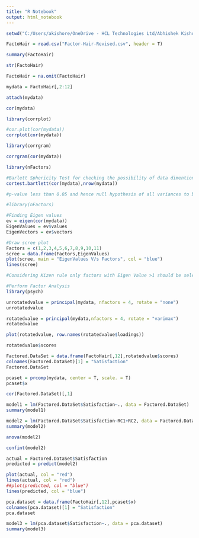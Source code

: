 ---
title: "R Notebook"
output: html_notebook
---

```{r}
setwd("C:/Users/akishore/OneDrive - HCL Technologies Ltd/Abhishek Kishore Personal/Training/GreatLearning/WorkingDirectory")

FactoHair = read.csv("Factor-Hair-Revised.csv", header = T)

summary(FactoHair)

str(FactoHair)

```
```{r}
FactoHair = na.omit(FactoHair)

mydata = FactoHair[,2:12]

attach(mydata)

cor(mydata)
```
```{r}
library(corrplot)

#cor.plot(cor(mydata))
corrplot(cor(mydata))

```
```{r}
library(corrgram)

corrgram(cor(mydata))
```
```{r}
library(nFactors)

#Barlett Sphericity Test for checking the possibility of data dimention reduction
cortest.bartlett(cor(mydata),nrow(mydata))

#p-value less than 0.05 and hence null hypothesis of all variances to be same is rejected.
```
```{r}
#library(nFactors)

#Finding Eigen values
ev = eigen(cor(mydata))
EigenValues = ev$values
EigenVectors = ev$vectors

#Draw scree plot
Factors = c(1,2,3,4,5,6,7,8,9,10,11)
scree = data.frame(Factors,EigenValues)
plot(scree, main = "EigenValues V/s Factors", col = "blue")
lines(scree)

#Considering Kizen rule only factors with Eigen Value >1 should be selected. Hence only four facors are requirued.
```
```{r}
#Perform Factor Analysis
library(psych)

unrotatedvalue = principal(mydata, nfactors = 4, rotate = "none")
unrotatedvalue
```
```{r}
rotatedvalue = principal(mydata,nfactors = 4, rotate = "varimax")
rotatedvalue
```
```{r}
plot(rotatedvalue, row.names(rotatedvalue$loadings))
```
```{r}
rotatedvalue$scores
```
```{r}
Factored.DataSet = data.frame(FactoHair[,12],rotatedvalue$scores)
colnames(Factored.DataSet)[1] = "Satisfaction"
Factored.DataSet
```
```{r}
pcaset = prcomp(mydata, center = T, scale. = T)
pcaset$x

cor(Factored.DataSet)[,1]
```
```{r}
model1 = lm(Factored.DataSet$Satisfaction~., data = Factored.DataSet)
summary(model1)
```
```{r}
model2 = lm(Factored.DataSet$Satisfaction~RC1+RC2, data = Factored.DataSet)
summary(model2)
```
```{r}
anova(model2)
```
```{r}
confint(model2)
```
```{r}
actual = Factored.DataSet$Satisfaction
predicted = predict(model2)

plot(actual, col = "red")
lines(actual, col = "red")
##plot(predicted, col = "blue")
lines(predicted, col = "blue")
```


```{r}
pca.dataset = data.frame(FactoHair[,12],pcaset$x)
colnames(pca.dataset)[1] = "Satisfaction"
pca.dataset
```
```{r}
model3 = lm(pca.dataset$Satisfaction~., data = pca.dataset)
summary(model3)
```

